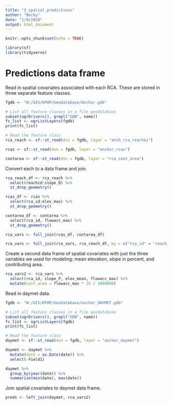 ```yaml
---
title: "3_spatial_predictions"
author: "Becky"
date: "1/9/2020"
output: html_document
---
```


```r
knitr::opts_chunk$set(echo = TRUE)

library(sf)
library(tidyverse)
```

# Predictions data frame

Read in spatial covariates associated with each RCA. These are stored in three separate feature classes.

```r
fgdb <- "W:/GIS/KFHP/Geodatabase/Anchor.gdb"

# List all feature classes in a file geodatabase
subset(ogrDrivers(), grepl("GDB", name))
fc_list <- ogrListLayers(fgdb)
print(fc_list)

# Read the feature class
rca_reach <- sf::st_read(dsn = fgdb, layer = "anch_rca_reaches")

rcas <- sf::st_read(dsn = fgdb, layer = "anchor_rcas")

contarea <- sf::st_read(dsn = fgdb, layer = "rca_cont_area")

```

Convert each to a data frame and join. 

```r
rca_reach_df <- rca_reach %>% 
  select(reachid:slope_D) %>% 
  st_drop_geometry()

rcas_df <- rcas %>% 
  select(rca_id:elev_max) %>% 
  st_drop_geometry()

contarea_df <- contarea %>% 
  select(rca_id, flowacc_max) %>% 
  st_drop_geometry()

rca_vars <- full_join(rcas_df, contarea_df)

rca_vars <- full_join(rca_vars, rca_reach_df, by = c("rca_id" = "reachid"))
```

Create a second data frame of spatial covariates with just the three variables we used for modeling: mean elevation, slope in percent, and contributing area.

```r
rca_vars2 <- rca_vars %>% 
  select(rca_id, slope_P, elev_mean, flowacc_max) %>% 
  mutate(cont_area = flowacc_max * 25 / 1000000)

```

Read in daymet data.

```r

fgdb <- "W:/GIS/KFHP/Geodatabase/anchor_DAYMET.gdb"

# List all feature classes in a file geodatabase
subset(ogrDrivers(), grepl("GDB", name))
fc_list <- ogrListLayers(fgdb)
print(fc_list)

# Read the feature class
daymet <- sf::st_read(dsn = fgdb, layer = "anchor_daymet")

daymet <- daymet %>% 
  mutate(date = as.Date(date)) %>% 
  select(-Field1)

daymet %>% 
  group_by(year(date)) %>% 
  summarize(min(date), max(date))

```

Join spatial covariates to daymet data frame.

```r
preds <- left_join(daymet, rca_vars2)

```


